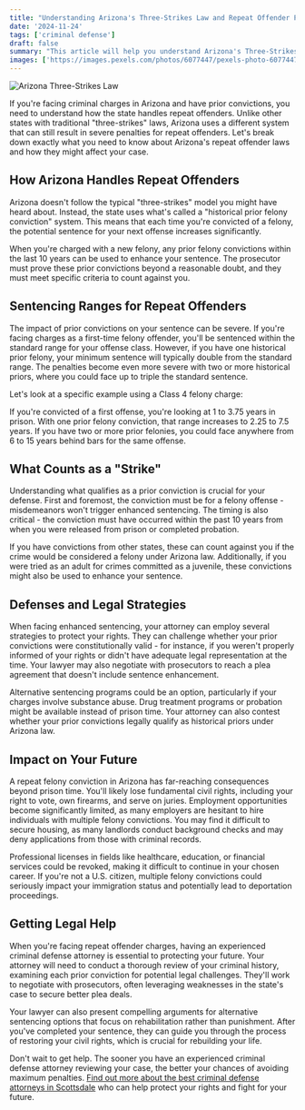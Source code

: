 ```yaml
---
title: "Understanding Arizona's Three-Strikes Law and Repeat Offender Penalties"
date: '2024-11-24'
tags: ['criminal defense']
draft: false
summary: "This article will help you understand Arizona's Three-Strikes Law and Repeat Offender Penalties."
images: ['https://images.pexels.com/photos/6077447/pexels-photo-6077447.jpeg?auto=compress&cs=tinysrgb&w=1260&h=750&dpr=2']
---
```


![Arizona Three-Strikes Law](https://images.pexels.com/photos/6077447/pexels-photo-6077447.jpeg?auto=compress&cs=tinysrgb&w=1260&h=750&dpr=2)

If you're facing criminal charges in Arizona and have prior convictions, you need to understand how the state handles repeat offenders. Unlike other states with traditional "three-strikes" laws, Arizona uses a different system that can still result in severe penalties for repeat offenders. Let's break down exactly what you need to know about Arizona's repeat offender laws and how they might affect your case.

## How Arizona Handles Repeat Offenders

Arizona doesn't follow the typical "three-strikes" model you might have heard about. Instead, the state uses what's called a "historical prior felony conviction" system. This means that each time you're convicted of a felony, the potential sentence for your next offense increases significantly.

When you're charged with a new felony, any prior felony convictions within the last 10 years can be used to enhance your sentence. The prosecutor must prove these prior convictions beyond a reasonable doubt, and they must meet specific criteria to count against you.

## Sentencing Ranges for Repeat Offenders

The impact of prior convictions on your sentence can be severe. If you're facing charges as a first-time felony offender, you'll be sentenced within the standard range for your offense class. However, if you have one historical prior felony, your minimum sentence will typically double from the standard range. The penalties become even more severe with two or more historical priors, where you could face up to triple the standard sentence.

Let's look at a specific example using a Class 4 felony charge:

If you're convicted of a first offense, you're looking at 1 to 3.75 years in prison. With one prior felony conviction, that range increases to 2.25 to 7.5 years. If you have two or more prior felonies, you could face anywhere from 6 to 15 years behind bars for the same offense.

## What Counts as a "Strike"

Understanding what qualifies as a prior conviction is crucial for your defense. First and foremost, the conviction must be for a felony offense - misdemeanors won't trigger enhanced sentencing. The timing is also critical - the conviction must have occurred within the past 10 years from when you were released from prison or completed probation.

If you have convictions from other states, these can count against you if the crime would be considered a felony under Arizona law. Additionally, if you were tried as an adult for crimes committed as a juvenile, these convictions might also be used to enhance your sentence.

## Defenses and Legal Strategies

When facing enhanced sentencing, your attorney can employ several strategies to protect your rights. They can challenge whether your prior convictions were constitutionally valid - for instance, if you weren't properly informed of your rights or didn't have adequate legal representation at the time. Your lawyer may also negotiate with prosecutors to reach a plea agreement that doesn't include sentence enhancement.

Alternative sentencing programs could be an option, particularly if your charges involve substance abuse. Drug treatment programs or probation might be available instead of prison time. Your attorney can also contest whether your prior convictions legally qualify as historical priors under Arizona law.

## Impact on Your Future

A repeat felony conviction in Arizona has far-reaching consequences beyond prison time. You'll likely lose fundamental civil rights, including your right to vote, own firearms, and serve on juries. Employment opportunities become significantly limited, as many employers are hesitant to hire individuals with multiple felony convictions. You may find it difficult to secure housing, as many landlords conduct background checks and may deny applications from those with criminal records.

Professional licenses in fields like healthcare, education, or financial services could be revoked, making it difficult to continue in your chosen career. If you're not a U.S. citizen, multiple felony convictions could seriously impact your immigration status and potentially lead to deportation proceedings.

## Getting Legal Help

When you're facing repeat offender charges, having an experienced criminal defense attorney is essential to protecting your future. Your attorney will need to conduct a thorough review of your criminal history, examining each prior conviction for potential legal challenges. They'll work to negotiate with prosecutors, often leveraging weaknesses in the state's case to secure better plea deals.

Your lawyer can also present compelling arguments for alternative sentencing options that focus on rehabilitation rather than punishment. After you've completed your sentence, they can guide you through the process of restoring your civil rights, which is crucial for rebuilding your life.

Don't wait to get help. The sooner you have an experienced criminal defense attorney reviewing your case, the better your chances of avoiding maximum penalties. [Find out more about the best criminal defense attorneys in Scottsdale](/blog/criminal/best-criminal-defense-attorney-in-scottsdale-arizona) who can help protect your rights and fight for your future.
